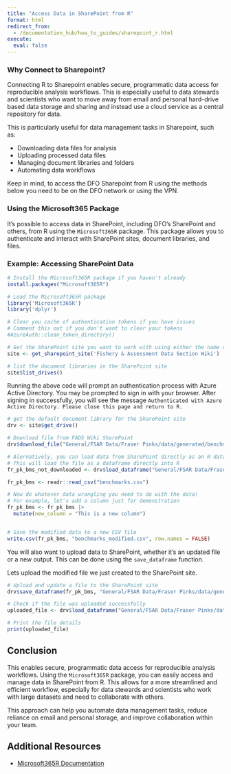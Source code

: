 ```yaml
---
title: "Access Data in SharePoint from R"
format: html
redirect_from:
  - /documentation_hub/how_to_guides/sharepoint_r.html
execute:
  eval: false
---
```


### Why Connect to Sharepoint?
Connecting R to Sharepoint enables secure, programmatic data access for reproducible analysis workflows. This is especially useful to data stewards and scientists who want to move away from email and personal hard-drive based data storage and sharing and instead use a cloud service as a central repository for data.

This is particularly useful for data management tasks in Sharepoint, such as:

* Downloading data files for analysis
* Uploading processed data files
* Managing document libraries and folders
* Automating data workflows

::: {.callout-warning}
Keep in mind, to access the DFO Sharepoint from R using the methods below you need to be on the DFO network or using the VPN.
:::

### Using the Microsoft365 Package

It's possible to access data in SharePoint, including DFO's SharePoint and others, from R using the `Microsoft365R` package. This package allows you to authenticate and interact with SharePoint sites, document libraries, and files. 



### Example: Accessing SharePoint Data


``` r
# Install the Microsoft365R package if you haven't already
install.packages("Microsoft365R")

# Load the Microsoft365R package
library('Microsoft365R')
library('dplyr')

# Clear you cache of authentication tokens if you have issues
# Comment this out if you don't want to clear your tokens
#AzureAuth::clean_token_directory()

# Get the SharePoint site you want to work with using either the name of the SharePoint site or id or URL
site <- get_sharepoint_site('Fishery & Assessment Data Section Wiki')

# list the document libraries in the SharePoint site
site$list_drives()

```

Running the above code will prompt an authentication process with Azure Active Directory. You may be prompted to sign in with your browser. After signing in successfully, you will see the message `Authenticated with Azure Active Directory. Please close this page and return to R.`


``` r
# get the default document library for the SharePoint site
drv <- site$get_drive()

# Download file from FADS Wiki SharePoint
drv$download_file("General/FSAR Data/Fraser Pinks/data/generated/benchmarks.csv", overwrite = TRUE)

# Alernatively, you can load data from SharePoint directly as an R dataframe without downloading it locally. This is useful for large files or when you want to avoid cluttering your local storage.
# This will load the file as a dataframe directly into R
fr_pk_bms_not_downloaded <- drv$load_dataframe("General/FSAR Data/Fraser Pinks/data/generated/benchmarks.csv")

fr_pk_bms <- readr::read_csv("benchmarks.csv")

# Now do whatever data wrangling you need to do with the data! 
# For example, let's add a column just for demonstration
fr_pk_bms <- fr_pk_bms |>
  mutate(new_column = "This is a new column")


# Save the modified data to a new CSV file
write.csv(fr_pk_bms, "benchmarks_modified.csv", row.names = FALSE)

```

You will also want to upload data to SharePoint, whether it's an updated file or a new output. This can be done using the `save_dataframe` function.

Lets upload the modified file we just created to the SharePoint site.

``` r
# Upload and update a file to the SharePoint site
drv$save_dataframe(fr_pk_bms, "General/FSAR Data/Fraser Pinks/data/generated/benchmarks.csv")

# Check if the file was uploaded successfully
uploaded_file <- drv$load_dataframe("General/FSAR Data/Fraser Pinks/data/generated/benchmarks.csv")
```

```r
# Print the file details
print(uploaded_file)
```


## Conclusion

This enables secure, programmatic data access for reproducible analysis workflows. Using the `Microsoft365R` package, you can easily access and manage data in SharePoint from R. This allows for a more streamlined and efficient workflow, especially for data stewards and scientists who work with large datasets and need to collaborate with others.

This approach can help you automate data management tasks, reduce reliance on email and personal storage, and improve collaboration within your team.

## Additional Resources

- [Microsoft365R Documentation](https://cran.r-project.org/web/packages/Microsoft365R/Microsoft365R.pdf)


